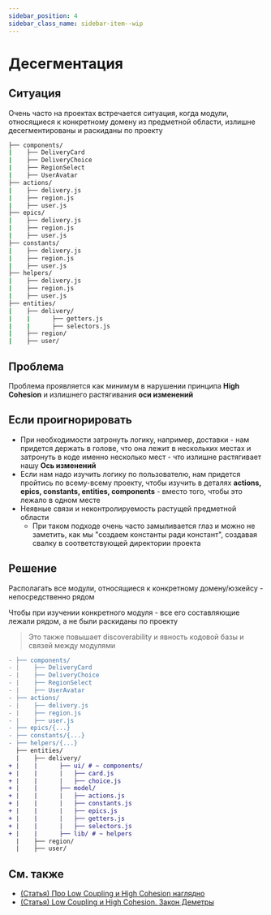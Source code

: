 ```yaml
---
sidebar_position: 4
sidebar_class_name: sidebar-item--wip
---
```



# Десегментация

<WIP ticket="148" />

## Ситуация

Очень часто на проектах встречается ситуация, когда модули, относящиеся к конкретному домену из предметной области, излишне десегментированы и раскиданы по проекту

```sh
├── components/
|    ├── DeliveryCard
|    ├── DeliveryChoice
|    ├── RegionSelect
|    ├── UserAvatar
├── actions/
|    ├── delivery.js
|    ├── region.js
|    ├── user.js
├── epics/
|    ├── delivery.js
|    ├── region.js
|    ├── user.js
├── constants/
|    ├── delivery.js
|    ├── region.js
|    ├── user.js
├── helpers/
|    ├── delivery.js
|    ├── region.js
|    ├── user.js
├── entities/
|    ├── delivery/
|    |      ├── getters.js
|    |      ├── selectors.js
|    ├── region/
|    ├── user/
```

## Проблема

Проблема проявляется как минимум в нарушении принципа **High Cohesion** и излишнего растягивания **оси изменений**

## Если проигнорировать

- При необходимости затронуть логику, например, доставки - нам придется держать в голове, что она лежит в нескольких местах и затронуть в коде именно несколько мест - что излишне растягивает нашу **Ось изменений**
- Если нам надо изучить логику по пользователю, нам придется пройтись по всему-всему проекту, чтобы изучить в деталях **actions, epics, constants, entities, components** - вместо того, чтобы это лежало в одном месте
- Неявные связи и неконтролируемость растущей предметной области
    -  При таком подходе очень часто замыливается глаз и можно не заметить, как мы "создаем константы ради констант", создавая свалку в соответствующей директории проекта

## Решение

Располагать все модули, относящиеся к конкретному домену/юзкейсу - непосредственно рядом

Чтобы при изучении конкретного модуля - все его составляющие лежали рядом, а не были раскиданы по проекту

> Это также повышает discoverability и явность кодовой базы и связей между модулями

```diff
- ├── components/
- |    ├── DeliveryCard
- |    ├── DeliveryChoice
- |    ├── RegionSelect
- |    ├── UserAvatar
- ├── actions/
- |    ├── delivery.js
- |    ├── region.js
- |    ├── user.js
- ├── epics/{...}
- ├── constants/{...}
- ├── helpers/{...}
  ├── entities/
  |    ├── delivery/
+ |    |      ├── ui/ # ~ components/
+ |    |      |   ├── card.js
+ |    |      |   ├── choice.js
+ |    |      ├── model/
+ |    |      |   ├── actions.js
+ |    |      |   ├── constants.js
+ |    |      |   ├── epics.js
+ |    |      |   ├── getters.js
+ |    |      |   ├── selectors.js
+ |    |      ├── lib/ # ~ helpers
  |    ├── region/
  |    ├── user/
```

## См. также
* [(Статья) Про Low Coupling и High Cohesion наглядно](https://enterprisecraftsmanship.com/posts/cohesion-coupling-difference/)
* [(Статья) Low Coupling и High Cohesion. Закон Деметры](https://medium.com/german-gorelkin/low-coupling-high-cohesion-d36369fb1be9)

